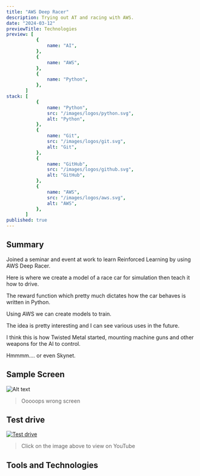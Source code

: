 ```yaml
---
title: "AWS Deep Racer"
description: Trying out AT and racing with AWS.
date: "2024-03-12"
previewTitle: Technologies
preview: [
           {
               name: "AI",
           },
           {
               name: "AWS",
           },
           {
               name: "Python",
           },
       ]
stack: [
           {
               name: "Python",
               src: "/images/logos/python.svg",
               alt: "Python",
           },
           {
               name: "Git",
               src: "/images/logos/git.svg",
               alt: "Git",
           },
           {
               name: "GitHub",
               src: "/images/logos/github.svg",
               alt: "GitHub",
           },
           {
               name: "AWS",
               src: "/images/logos/aws.svg",
               alt: "AWS",
           },
       ]
published: true
---
```


## Summary

Joined a seminar and event at work to learn Reinforced Learning by using AWS Deep Racer.

Here is where we create a model of a race car for simulation then teach it how to drive.

The reward function which pretty much dictates how the car behaves is written in Python.

Using AWS we can create models to train.

The idea is pretty interesting and I can see various uses in the future.

I think this is how Twisted Metal started, mounting machine guns and other weapons for the AI to control.

Hmmmm.... or even Skynet.

## Sample Screen

![Alt text](https://res.cloudinary.com/langitlupakintoncloud/image/upload/v1711798919/projects.jcos.io/amzafkk7yeyzkxn6jdnp.jpg "All Courses")

> Ooooops wrong screen

## Test drive

[![Test drive](https://res.cloudinary.com/langitlupakintoncloud/image/upload/v1711798107/projects.jcos.io/xa5iks3jckxhig4euafq.png)](https://www.youtube.com/watch?v=Y2NyQmywDl0 "AWS DeepRacer Beginner")

> Click on the image above to view on YouTube


## Tools and Technologies
